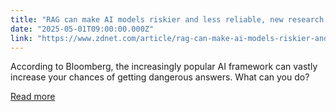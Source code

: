 ```yaml
---
title: "RAG can make AI models riskier and less reliable, new research shows"
date: "2025-05-01T09:00:00.000Z"
link: "https://www.zdnet.com/article/rag-can-make-ai-models-riskier-and-less-reliable-new-research-shows/"
---
```


According to Bloomberg, the increasingly popular AI framework can vastly increase your chances of getting dangerous answers. What can you do?

[Read more](https://www.zdnet.com/article/rag-can-make-ai-models-riskier-and-less-reliable-new-research-shows/)
